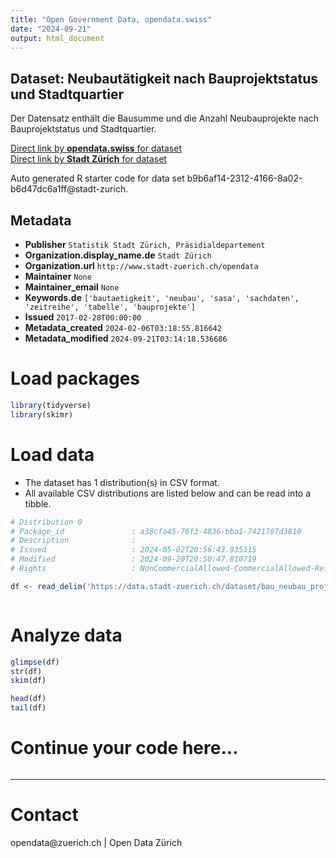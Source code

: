```yaml
---
title: "Open Government Data, opendata.swiss"
date: "2024-09-21"
output: html_document
---
```


## Dataset: Neubautätigkeit nach Bauprojektstatus und Stadtquartier

Der Datensatz enthält die Bausumme und die Anzahl Neubauprojekte nach Bauprojektstatus und Stadtquartier.

[Direct link by **opendata.swiss** for dataset](https://opendata.swiss/de/dataset/neubautatigkeit-nach-bauprojektstatus-und-stadtquartier-seit-20092)<br>
[Direct link by **Stadt Zürich** for dataset](https://data.stadt-zuerich.ch/dataset/bau_neubau_projekte_bausm_gbdrinh_projstatus_quartier_seit2009_od5011)

Auto generated R starter code for data set b9b6af14-2312-4166-8a02-b6d47dc6a1ff@stadt-zurich.

## Metadata

- **Publisher** `Statistik Stadt Zürich, Präsidialdepartement`
- **Organization.display_name.de** `Stadt Zürich`
- **Organization.url** `http://www.stadt-zuerich.ch/opendata`
- **Maintainer** `None`
- **Maintainer_email** `None`
- **Keywords.de** `['bautaetigkeit', 'neubau', 'sasa', 'sachdaten', 'zeitreihe', 'tabelle', 'bauprojekte']`
- **Issued** `2017-02-28T00:00:00`
- **Metadata_created** `2024-02-06T03:18:55.816642`
- **Metadata_modified** `2024-09-21T03:14:18.536686`


# Load packages

```r

library(tidyverse)
library(skimr)

```

# Load data

-   The dataset has 1 distribution(s) in CSV format.
-   All available CSV distributions are listed below and can be read into a tibble.

```r

# Distribution 0
# Package_id               : a38cfa45-76f3-4836-bba1-7421787d3810
# Description              : 
# Issued                   : 2024-05-02T20:56:43.935315
# Modified                 : 2024-09-20T20:50:47.810719
# Rights                   : NonCommercialAllowed-CommercialAllowed-ReferenceNotRequired

df <- read_delim('https://data.stadt-zuerich.ch/dataset/bau_neubau_projekte_bausm_gbdrinh_projstatus_quartier_seit2009_od5011/download/BAU501OD5011.csv')



```

# Analyze data

```r

glimpse(df)
str(df)
skim(df)

head(df)
tail(df)

```

# Continue your code here...

```r

```

------------------------------------------------------------------------

# Contact

opendata@zuerich.ch | Open Data Zürich
